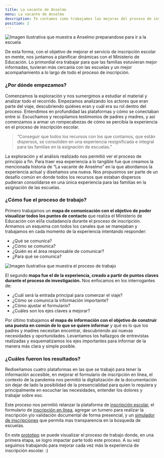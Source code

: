 ```yaml
---
title: La vacante de Anselmo
menu: La vacante de Anselmo
description: Te contamos como trabajamos las mejoras del proceso de inscripción escolar 2020 con la creación del caso "La vacante de Anselmo".
position: 2
---
```


![Imagen ilustrativa que muestra a Anselmo preparandose para ir a la escuela](/creamos_experiencias/nuestras_historias/la_vacante_de_anselmo/anselmo.svg)

De esta forma, con el objetivo de mejorar el servicio de inscripción escolar en mente, nos juntamos a planificar dinámicas con el Ministerio de Educación. Lo primordial era trabajar para que las familias estuvieran mejor informadas, tuvieran más cercanía con las escuelas y un mejor acompañamiento a lo largo de todo el proceso de inscripción.

### ¿Por dónde empezamos?

Comenzamos la exploración y nos sumergimos a estudiar el material y analizar todo el recorrido. Empezamos analizando los actores que eran parte del viaje, descubriendo quiénes eran y cuál era su rol dentro del proceso. Entendimos en profundidad las plataformas y cómo se conectaban entre sí. Escuchamos y recopilamos testimonios de padres y madres, y así comenzamos a armar un rompecabezas de cómo se percibía la experiencia en el proceso de inscripción escolar.

<div class="bloquote-wrapper">
  <blockquote>
    <p>
      “Conseguir que todos los recursos con los que contamos, que están dispersos, se consoliden en una experiencia
      resignificada e integral para las familias en la asignación de escuelas.”
    </p>
  </blockquote>
</div>

La exploración y el análisis realizado nos permitió ver el proceso de principio a fin.  Para traer esa experiencia a lo tangible fue que creamos la mencionada historia de “La vacante de Anselmo” en la que abordamos la experiencia actual y diseñamos una nueva. Nos propusimos ser parte de un desafío común en donde todos los recursos que estaban dispersos pudieran consolidarse en una única experiencia para las familias en la asignación de las escuelas.

### ¿Cómo fue el proceso de trabajo?

Primero trabajamos un **mapa de comunicación con el objetivo de poder visualizar todos los puntos de contacto** que realiza el Ministerio de Educación con el/la ciudadano/a durante el proceso de inscripción. Armamos un esquema con todos los canales que se manejaban y trabajamos en cada momento de la experiencia intentando responder: 
- ¿Qué se comunica? 
- ¿Cómo se comunica?
- ¿Quién es el área responsable de comunicar?
- ¿Para qué se comunica?

![Imagen ilustrativa que muestra el proceso de trabajo](/creamos_experiencias/nuestras_historias/la_vacante_de_anselmo/trabajo.svg)

El segundo **mapa fue el de la experiencia, creado a partir de puntos claves durante el proceso de investigación.** Nos enfocamos en los interrogantes de:
- ¿Cuál será la entrada principal para comenzar el viaje?
- ¿Cómo se comunica la información importante?
- ¿Cómo ajustar el formulario?
- ¿Cuáles son los ejes claves a mejorar?

Por último trabajamos **el mapa de información con el objetivo de construir una puesta en común de lo que se quiere informar** y qué es lo que los padres y madres necesitan encontrar, descubriendo así nuevas necesidades y oportunidades. Levantamos los hallazgos de entrevistas realizadas y esquematizamos los ejes importantes para informar de la manera más clara y simple posible.

### ¿Cuáles fueron los resultados?

Rediseñamos cuatro plataformas en las que se trabajó para tener la información accesible, en mejorar el formulario de inscripción en línea, el contexto de la pandemia nos permitió la digitalización de la documentación sin dejar de lado la posibilidad de la presencialidad para quien lo requiera y principalmente en escuchar las necesidades, entender los dolores y trabajar sobre eso.

Este proceso nos permitió relanzar la plataforma de [inscripción escolar](https://www.buenosaires.gob.ar/educacion/estudiantes/inscripcionescolar), el formulario de [inscripción en línea](https://inscripciones.buenosaires.gob.ar/), agregar un turnero para realizar la inscripción y/o validación documental de forma presencial, y un [simulador de inscripciones](https://buscatuescuela.buenosaires.gob.ar/) que permita mas transparencia en la búsqueda de escuelas.

En este [prototipo](https://xd.adobe.com/view/31d90172-169c-47e3-995d-ad2dde17a512-648a/) se puede visualizar el proceso de trabajo donde, en una primera etapa, se logro impactar parte todo este proceso. A su vez seguimos trabajando para mejorar cada vez más la experiencia de inscripción escolar. :)
